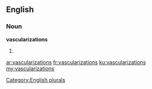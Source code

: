 ==English==

===Noun===
'''vascularizations'''

# {{plural of|[[vascularization]]}}

[[Category:English plurals]]

[[ar:vascularizations]]
[[fr:vascularizations]]
[[ku:vascularizations]]
[[my:vascularizations]]